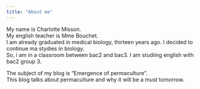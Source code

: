 ```yaml
---
title: "About me"
---
```


My name is Charlotte Misson.   
My english teacher is Mme Bouchet.  
I am already graduated in medical biology, thirteen years ago.  I decided to continue ma stydies in biology.  
So, i am in a classroom between bac2 and bac3. I am studiing english with bac2 group 3.  

The subject of my blog is "Emergence of permaculture".  
This blog talks about permaculture and why it will be a must tomorrow.
